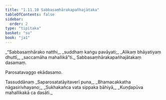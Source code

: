 ```yaml
---
title: "1.11.10 Sabbasaṃhārakapañhajātaka"
tableOfContents: false
sidebar:
  order: 2
type: "tipitaka"
basket: "su"
book: "ja1"
---
```



<DynamicBreadcrumb />

<Division number="110" book="ja1" bookNo="22" page="26">

<Paragraph number="243" type="verses" book="ja1">
_“Sabbasaṃhārako natthi,_  
_suddhaṃ kaṅgu pavāyati;_  
_Alikaṃ bhāyatiyaṃ dhuttī,_  
_saccamāha mahallikā”ti._  


</Paragraph>
</Division>

<Paragraph number="244" type="center" book="ja1">
Sabbasaṃhārakapañhajātakaṃ dasamaṃ.

  
Parosatavaggo ekādasamo.



</Paragraph>

<Paragraph number="245" type="center" book="ja1">
Tassuddānaṃ


</Paragraph>

<Paragraph number="246" type="verses" book="ja1">
_Saparosatatāyitaverī puna,_  
_Bhamacakkatha nāgasirivhayano;_  
_Sukhakañca vata sippaka bāhiyā,_  
_Kuṇḍapūva mahallikakā ca dasāti._
</Paragraph>
